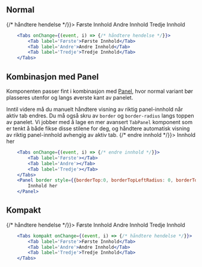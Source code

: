 
## Normal

<Example>
    <Tabs onChange={(event, i) => {/* håndtere hendelse */}}>
        <Tab label='Første'>Første Innhold</Tab>
        <Tab label='Andre'>Andre Innhold</Tab>
        <Tab label='Tredje'>Tredje Innhold</Tab>
    </Tabs>
</Example>

```jsx
    <Tabs onChange={(event, i) => {/* håndtere hendelse */}}>
        <Tab label='Første'>Første Innhold</Tab>
        <Tab label='Andre'>Andre Innhold</Tab>
        <Tab label='Tredje'>Tredje Innhold</Tab>
    </Tabs>
```

## Kombinasjon med Panel

Komponenten passer fint i kombinasjon med [Panel](/components/panel), hvor normal variant bør plasseres 
utenfor og langs øverste kant av panelet.

<Alertstripe type="info">
    Inntil videre må du manuelt håndtere visning av riktig panel-innhold når aktiv tab endres. Du må også skru av
    <code className="inline">border</code> og <code className="inline">border-radius</code> langs toppen av panelet.
    Vi jobber med å lage en mer avansert <code className="inline">TabPanel</code> komponent som er tenkt å både fikse
    disse stilene for deg, og håndtere automatisk visning av riktig panel-innhold avhengig av aktiv tab.
</Alertstripe>

<Example>
    <Tabs onChange={(event, i) => {/* endre innhold */}}>
        <Tab label='Første'></Tab>
        <Tab label='Andre'></Tab>
        <Tab label='Tredje'></Tab>
    </Tabs>
    <Panel border style={{borderTop:0, borderTopLeftRadius: 0, borderTopRightRadius: 0}}>
        Innhold her
    </Panel>
</Example>

```jsx
    <Tabs onChange={(event, i) => {/* endre innhold */}}>
        <Tab label='Første'></Tab>
        <Tab label='Andre'></Tab>
        <Tab label='Tredje'></Tab>
    </Tabs>
    <Panel border style={{borderTop:0, borderTopLeftRadius: 0, borderTopRightRadius: 0}}>
        Innhold her
    </Panel>
```


## Kompakt

<Example>
    <Tabs kompakt onChange={(event, i) => {/* håndtere hendelse */}}>
        <Tab label='Første'>Første Innhold</Tab>
        <Tab label='Andre'>Andre Innhold</Tab>
        <Tab label='Tredje'>Tredje Innhold</Tab>
    </Tabs>
</Example>

```jsx
    <Tabs kompakt onChange={(event, i) => {/* håndtere hendelse */}}>
        <Tab label='Første'>Første Innhold</Tab>
        <Tab label='Andre'>Andre Innhold</Tab>
        <Tab label='Tredje'>Tredje Innhold</Tab>
    </Tabs>
```